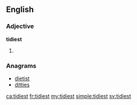 ==English==

===Adjective===
'''tidiest'''

# {{en-superlative of|tidy}}

===Anagrams===
* [[dietist#English|dietist]]
* [[ditties#English|ditties]]

[[ca:tidiest]]
[[fr:tidiest]]
[[my:tidiest]]
[[simple:tidiest]]
[[sv:tidiest]]